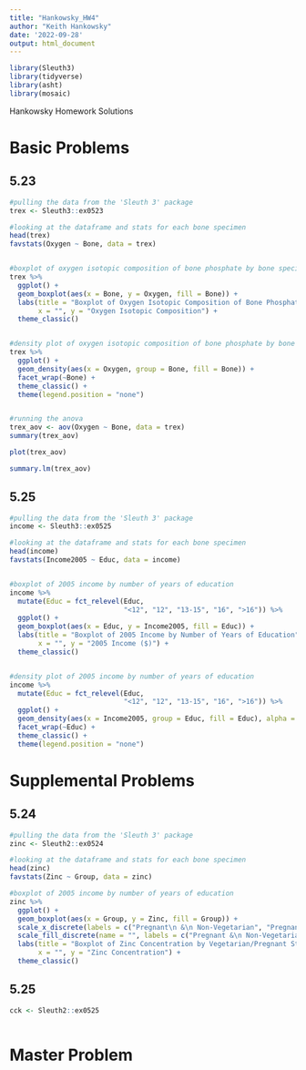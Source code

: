 ```yaml
---
title: "Hankowsky_HW4"
author: "Keith Hankowsky"
date: '2022-09-28'
output: html_document
---
```


```r
library(Sleuth3)
library(tidyverse)
library(asht)
library(mosaic)
```

Hankowsky Homework Solutions 


# Basic Problems 

## 5.23 
```r
#pulling the data from the 'Sleuth 3' package 
trex <- Sleuth3::ex0523

#looking at the dataframe and stats for each bone specimen 
head(trex)
favstats(Oxygen ~ Bone, data = trex)


#boxplot of oxygen isotopic composition of bone phosphate by bone specimens
trex %>%
  ggplot() + 
  geom_boxplot(aes(x = Bone, y = Oxygen, fill = Bone)) + 
  labs(title = "Boxplot of Oxygen Isotopic Composition of Bone Phosphate by Bone Specimen", 
       x = "", y = "Oxygen Isotopic Composition") + 
  theme_classic()


#density plot of oxygen isotopic composition of bone phosphate by bone specimens
trex %>%
  ggplot() + 
  geom_density(aes(x = Oxygen, group = Bone, fill = Bone)) + 
  facet_wrap(~Bone) + 
  theme_classic() + 
  theme(legend.position = "none")


#running the anova 
trex_aov <- aov(Oxygen ~ Bone, data = trex)
summary(trex_aov)

plot(trex_aov)

summary.lm(trex_aov)

```

## 5.25
```r
#pulling the data from the 'Sleuth 3' package 
income <- Sleuth3::ex0525

#looking at the dataframe and stats for each bone specimen 
head(income)
favstats(Income2005 ~ Educ, data = income)


#boxplot of 2005 income by number of years of education 
income %>%
  mutate(Educ = fct_relevel(Educ,
                            "<12", "12", "13-15", "16", ">16")) %>%
  ggplot() + 
  geom_boxplot(aes(x = Educ, y = Income2005, fill = Educ)) + 
  labs(title = "Boxplot of 2005 Income by Number of Years of Education", 
       x = "", y = "2005 Income ($)") + 
  theme_classic()


#density plot of 2005 income by number of years of education 
income %>%
  mutate(Educ = fct_relevel(Educ,
                            "<12", "12", "13-15", "16", ">16")) %>%
  ggplot() + 
  geom_density(aes(x = Income2005, group = Educ, fill = Educ), alpha = 0.4) + 
  facet_wrap(~Educ) + 
  theme_classic() + 
  theme(legend.position = "none")


```



# Supplemental Problems 

## 5.24
```r
#pulling the data from the 'Sleuth 3' package 
zinc <- Sleuth2::ex0524

#looking at the dataframe and stats for each bone specimen 
head(zinc)
favstats(Zinc ~ Group, data = zinc)

#boxplot of 2005 income by number of years of education 
zinc %>%
  ggplot() + 
  geom_boxplot(aes(x = Group, y = Zinc, fill = Group)) + 
  scale_x_discrete(labels = c("Pregnant\n &\n Non-Vegetarian", "Pregnant\n &\n Vegetarian", "Non-Pregnant\n &\n Vegetarian")) +
  scale_fill_discrete(name = "", labels = c("Pregnant &\n Non-Vegetarian", "Pregnant &\n Vegetarian", "Non-Pregnant &\n Vegetarian")) +
  labs(title = "Boxplot of Zinc Concentration by Vegetarian/Pregnant Status", 
       x = "", y = "Zinc Concentration") + 
  theme_classic()


```

## 5.25
```r
cck <- Sleuth2::ex0525



```


# Master Problem 
```r

```


